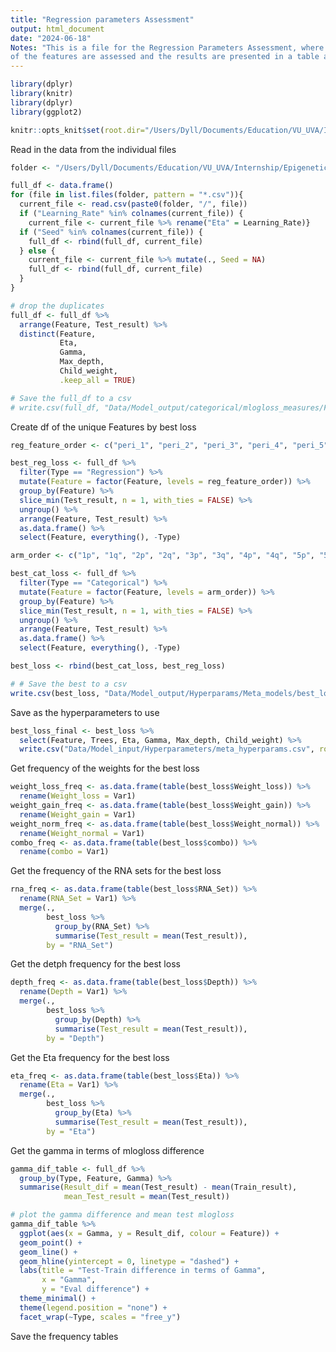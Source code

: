 ```yaml
---
title: "Regression parameters Assessment"
output: html_document
date: "2024-06-18"
Notes: "This is a file for the Regression Parameters Assessment, where the parameters (rna sets, depth) 
of the features are assessed and the results are presented in a table and visualized."
---
```


```r
library(dplyr)
library(knitr)
library(dplyr)
library(ggplot2)
```


```r
knitr::opts_knit$set(root.dir="/Users/Dyll/Documents/Education/VU_UVA/Internship/Epigenetics/Janssen_Group-UMCUtrecht/Main_Project")
```

Read in the data from the individual files
```r
folder <- "/Users/Dyll/Documents/Education/VU_UVA/Internship/Epigenetics/Janssen_Group-UMCUtrecht/Main_Project/Data/Model_output/Hyperparams/Meta_models/indiv"

full_df <- data.frame()
for (file in list.files(folder, pattern = "*.csv")){
  current_file <- read.csv(paste0(folder, "/", file)) 
  if ("Learning_Rate" %in% colnames(current_file)) {
    current_file <- current_file %>% rename("Eta" = Learning_Rate)}
  if ("Seed" %in% colnames(current_file)) {
    full_df <- rbind(full_df, current_file)
  } else {
    current_file <- current_file %>% mutate(., Seed = NA)
    full_df <- rbind(full_df, current_file)
  }
}

# drop the duplicates
full_df <- full_df %>% 
  arrange(Feature, Test_result) %>%
  distinct(Feature,
           Eta,
           Gamma,
           Max_depth,
           Child_weight,
           .keep_all = TRUE)

# Save the full_df to a csv
# write.csv(full_df, "Data/Model_output/categorical/mlogloss_measures/Full_categorical_loss_metrics_df.csv", row.names = FALSE)

```


Create df of the unique Features by best loss
```r
reg_feature_order <- c("peri_1", "peri_2", "peri_3", "peri_4", "peri_5", "peri_7", "peri_8", "peri_9", "peri_10", "peri_16_1", "peri_16_2", "peri_17", "peri_20", "peri_22_3", "ai1", "loh_hrd", "lst1")

best_reg_loss <- full_df %>% 
  filter(Type == "Regression") %>%
  mutate(Feature = factor(Feature, levels = reg_feature_order)) %>%
  group_by(Feature) %>% 
  slice_min(Test_result, n = 1, with_ties = FALSE) %>%
  ungroup() %>%
  arrange(Feature, Test_result) %>% 
  as.data.frame() %>% 
  select(Feature, everything(), -Type)

arm_order <- c("1p", "1q", "2p", "2q", "3p", "3q", "4p", "4q", "5p", "5q", "6p", "6q", "7p", "7q", "8p", "8q", "9p", "9q", "10p", "10q", "11p", "11q", "12p", "12q", "13q", "14q", "15q", "16p", "16q", "17p", "17q", "18p", "18q", "19p", "19q", "20p", "20q", "21q", "22q")

best_cat_loss <- full_df %>% 
  filter(Type == "Categorical") %>%
  mutate(Feature = factor(Feature, levels = arm_order)) %>%
  group_by(Feature) %>% 
  slice_min(Test_result, n = 1, with_ties = FALSE) %>%
  ungroup() %>%
  arrange(Feature, Test_result) %>% 
  as.data.frame() %>% 
  select(Feature, everything(), -Type)

best_loss <- rbind(best_cat_loss, best_reg_loss)

# # Save the best to a csv
write.csv(best_loss, "Data/Model_output/Hyperparams/Meta_models/best_loss.csv", row.names = FALSE)
```

Save as the hyperparameters to use
```r
best_loss_final <- best_loss %>%
  select(Feature, Trees, Eta, Gamma, Max_depth, Child_weight) %>% 
  write.csv("Data/Model_input/Hyperparameters/meta_hyperparams.csv", row.names = FALSE)

```

Get frequency of the weights for the best loss
```r
weight_loss_freq <- as.data.frame(table(best_loss$Weight_loss)) %>% 
  rename(Weight_loss = Var1)
weight_gain_freq <- as.data.frame(table(best_loss$Weight_gain)) %>% 
  rename(Weight_gain = Var1)
weight_norm_freq <- as.data.frame(table(best_loss$Weight_normal)) %>% 
  rename(Weight_normal = Var1)
combo_freq <- as.data.frame(table(best_loss$combo)) %>%
  rename(combo = Var1)
```

Get the frequency of the RNA sets for the best loss
```r
rna_freq <- as.data.frame(table(best_loss$RNA_Set)) %>% 
  rename(RNA_Set = Var1) %>% 
  merge(., 
        best_loss %>% 
          group_by(RNA_Set) %>% 
          summarise(Test_result = mean(Test_result)), 
        by = "RNA_Set")
```

Get the detph frequency for the best loss
```r
depth_freq <- as.data.frame(table(best_loss$Depth)) %>% 
  rename(Depth = Var1) %>% 
  merge(., 
        best_loss %>% 
          group_by(Depth) %>% 
          summarise(Test_result = mean(Test_result)), 
        by = "Depth")
```

Get the Eta frequency for the best loss
```r
eta_freq <- as.data.frame(table(best_loss$Eta)) %>% 
  rename(Eta = Var1) %>% 
  merge(., 
        best_loss %>% 
          group_by(Eta) %>% 
          summarise(Test_result = mean(Test_result)), 
        by = "Eta")
```

Get the gamma in terms of mlogloss difference
```r
gamma_dif_table <- full_df %>% 
  group_by(Type, Feature, Gamma) %>% 
  summarise(Result_dif = mean(Test_result) - mean(Train_result),
            mean_Test_result = mean(Test_result))

# plot the gamma difference and mean test mlogloss
gamma_dif_table %>% 
  ggplot(aes(x = Gamma, y = Result_dif, colour = Feature)) +
  geom_point() +
  geom_line() +
  geom_hline(yintercept = 0, linetype = "dashed") +
  labs(title = "Test-Train difference in terms of Gamma",
       x = "Gamma",
       y = "Eval difference") +
  theme_minimal() +
  theme(legend.position = "none") +
  facet_wrap(~Type, scales = "free_y")
```


Save the frequency tables
```r
```

